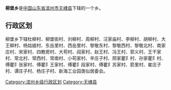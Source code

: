 '''柳堡乡'''是[[中华人民共和国|中国]][[山东省|山东省]][[滨州市|滨州市]][[无棣县|无棣县]]下辖的一个乡。

== 行政区划 ==

柳堡乡下辖杜柳村、柳堡街村、刘柳村、周柳村、汪家庙村、李柳村、胡柳村、大王柳村、杨姑娘村、东岳里村、西岳里村、黎敬东村、黎敬西村、黎敬北村、南家庄村、宋家村、四教房村、大苟村、阎家村、赵王村、冯王村、郭义村、王干家村、常北村、常西村、常南村、小苟家村、辛庄子村、邢家瞿阝村、孙家瞿阝村、傅瞿阝张家村、傅瞿阝王家村、傅瞿阝段家村、傅瞿阝苏家村、箭里村、崔庄子村、谭庄子村、杨庄子村、新海工业园类似居委会。

{{山东小作品}}
{{无棣县行政区划}}

[[Category:滨州乡级行政区划|Category:滨州乡级行政区划]]
[[Category:无棣县|Category:无棣县]]